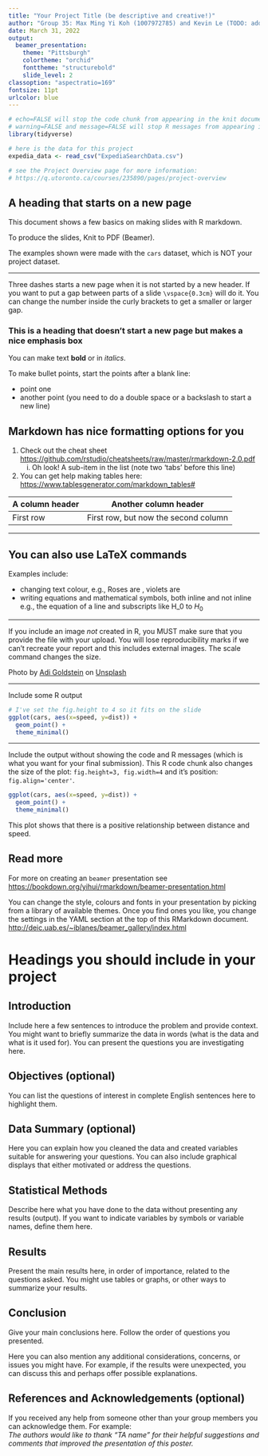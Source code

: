 ```yaml
---
title: "Your Project Title (be descriptive and creative!)"
author: "Group 35: Max Ming Yi Koh (1007972785) and Kevin Le (TODO: add student $)"
date: March 31, 2022
output: 
  beamer_presentation:
    theme: "Pittsburgh"
    colortheme: "orchid"
    fonttheme: "structurebold"
    slide_level: 2
classoption: "aspectratio=169"
fontsize: 11pt
urlcolor: blue
---
```



```r
# echo=FALSE will stop the code chunk from appearing in the knit document
# warning=FALSE and message=FALSE will stop R messages from appearing in the knit document
library(tidyverse)

# here is the data for this project
expedia_data <- read_csv("ExpediaSearchData.csv")

# see the Project Overview page for more information: 
# https://q.utoronto.ca/courses/235890/pages/project-overview
```


## A heading that starts on a new page

This document shows a few basics on making slides with R markdown.

To produce the slides, Knit to PDF (Beamer).

The examples shown were made with the `cars` dataset, which is NOT your project dataset.

---

Three dashes starts a new page when it is not started by a new header. If you want to put a gap between parts of a slide `\vspace{0.3cm}` will do it. You can change the number inside the curly brackets to get a smaller or larger gap.

\vspace{0.8cm}

### This is a heading that doesn't start a new page but makes a nice emphasis box

You can make text **bold** or in *italics*.

To make bullet points, start the points after a blank line:
 
- point one\
- another point (you need to do a double space or a backslash to start a new line)

## Markdown has nice formatting options for you

1. Check out the cheat sheet [https://github.com/rstudio/cheatsheets/raw/master/rmarkdown-2.0.pdf](https://github.com/rstudio/cheatsheets/raw/master/rmarkdown-2.0.pdf)
    i) Oh look! A sub-item in the list (note two 'tabs' before this line)
2. You can get help making tables here: [https://www.tablesgenerator.com/markdown_tables#](https://www.tablesgenerator.com/markdown_tables#)

| A column header | Another column header                |
|-----------------|--------------------------------------|
| First row       | First row, but now the second column |

---

## You can also use LaTeX commands 

Examples include:

- changing text colour, e.g.,  Roses are \textcolor{red}{red}, violets are \textcolor{blue}{blue}\
- writing equations and mathematical symbols, both inline and not inline e.g., the equation of a line and subscripts like H_0 to $H_0$\

---

If you include an image _not_ created in R, you MUST make sure that you provide the file with your upload. You will lose reproducibility marks if we can't recreate your report and this includes external images. The scale command changes the size.

\begin{center}
\includegraphics[width=7.5cm, height=4.5cm]{images/example-image.jpeg}
\end{center}

Photo by [Adi Goldstein]("https://unsplash.com/@adigold1?utm_source=unsplash&utm_medium=referral&utm_content=creditCopyText) on [Unsplash]("https://unsplash.com/s/photos/code?utm_source=unsplash&utm_medium=referral&utm_content=creditCopyText")
  

---

Include some R output

```r
# I've set the fig.height to 4 so it fits on the slide
ggplot(cars, aes(x=speed, y=dist)) + 
  geom_point() +
  theme_minimal()
```

---

Include the output without showing the code and R messages (which is what you want for your final submission).  This R code chunk also changes the size of the plot: `fig.height=3, fig.width=4` and it's position: `fig.align='center'`.

```r
ggplot(cars, aes(x=speed, y=dist)) + 
  geom_point() +
  theme_minimal()
```

This plot shows that there is a positive relationship between distance and speed.

## Read more

For more on creating an `beamer` presentation see [https://bookdown.org/yihui/rmarkdown/beamer-presentation.html](https://bookdown.org/yihui/rmarkdown/beamer-presentation.html)

You can change the style, colours and fonts in your presentation by picking from a library of available themes. Once you find ones you like, you change the settings in the YAML section at the top of this RMarkdown document.
[http://deic.uab.es/~iblanes/beamer_gallery/index.html](http://deic.uab.es/~iblanes/beamer_gallery/index.html) 


# Headings you should include in your project

## Introduction

Include here a few sentences to introduce the problem and provide context. You might want to briefly summarize the data in words (what is the data and what is it used for). You can present the questions you are investigating here. 

## Objectives (optional)

You can list the questions of interest in complete English sentences here to highlight them. 

## Data Summary (optional)

Here you can explain how you cleaned the data and created variables suitable for answering your questions. 
You can also include graphical displays that either motivated or address the questions.

## Statistical Methods

Describe here what you have done to the data without presenting any results (output). If you want to indicate variables by symbols or variable names, define them here. 

## Results

Present the main results here, in order of importance, related to the questions asked. You might use tables or graphs, or other ways to summarize your results.

## Conclusion

Give your main conclusions here. Follow the order of questions you presented. 

Here you can also mention any additional considerations, concerns, or issues you might have. For example, if the results were unexpected, you can discuss this and perhaps offer possible explanations.

## References and Acknowledgements (optional)

If you received any help from someone other than your group members you can acknowledge them. For example:   
*The authors would like to thank "TA name" for their helpful suggestions and comments that improved the presentation of this poster.*



